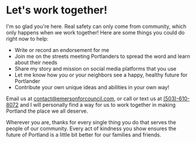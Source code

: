 # Let's work together!

I'm so glad you're here. Real safety can only come from community, which only happens when we work together! Here are some things you could do right now to help:

- Write or record an endorsement for me
- Join me on the streets meeting Portlanders to spread the word and learn about their needs
- Share my story and mission on social media platforms that you use
- Let me know how you or your neighbors see a happy, healthy future for Portlander
- Contribute your own unique ideas and abilities in your own way!

Email us at <a href="mailto:contact@emersonforcouncil.com">contact@emersonforcouncil.com</a>, or call or text us at <a href="sms:+15036108072">(503)-610-8072</a> and I will personally find a way for us to work together in making Portland the place we all deserve.

Wherever you are, thanks for every single thing you do that serves the people of our community. Every act of kindness you show ensures the future of Portland is a little bit better for our families and friends.